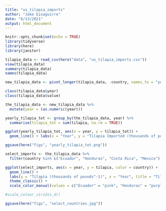 ```yaml
---
title: "us_tilapia_imports"
author: "Jake Eisaguirre"
date: "8/13/2021"
output: html_document
---
```


```r
knitr::opts_chunk$set(echo = TRUE)
library(tidyverse)
library(here)
library(janitor)
```

```r

tilapia_data <- read_csv(here("data", "us_tilapia_imports.csv"))
view(tilapia_data)
summary(tilapia_data)
names(tilapia_data)


```

```r

new_tilapia_data <- pivot_longer(tilapia_data, -country, names_to = "year", values_to = "tilapia")

class(tilapia_data$year)
class(tilapia_data$value)

the_tilapia_data <- new_tilapia_data %>% 
  mutate(year = (as.numeric(year)))

yearly_tilapia_tot <- group_by(the_tilapia_data, year) %>%
  summarise(tilapia_tot = sum(tilapia, na.rm = TRUE))

ggplot(yearly_tilapia_tot, aes(x = year, y = tilapia_tot)) +
  geom_line() + labs(x = "Year", y = "Tilapia Imported (thousands of pound^-1)")

ggsave(here("figs", "yearly_tilapia_tot.png"))

```

```r

select_imports <- the_tilapia_data %>% 
  filter(country %in% c("Ecuador", "Honduras", "Costa Rica", "Mexico"), na.rm = TRUE)

ggplot(select_imports, aes(x = year, y = tilapia, color = country)) +
  geom_line() + 
  labs(y = "Tilapia (thousands of pounds^-1)", x = "Year", title = "Tilapia Exports") + 
  theme_classic() +
  scale_color_manual(values = c("Ecuador" = "pink", "Honduras" = "purple" , "Costa Rica" = "orange", "Mexico" = "yellow"))

#scale_colour_viridis_d()

ggsave(here("figs", "select_countries.jpg"))
```

